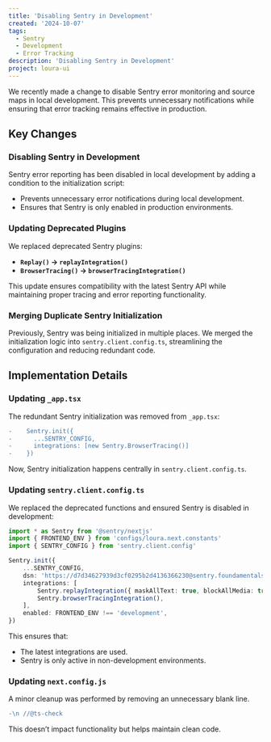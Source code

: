 ```yaml
---
title: 'Disabling Sentry in Development'
created: '2024-10-07'
tags:
  - Sentry
  - Development
  - Error Tracking
description: 'Disabling Sentry in Development'
project: loura-ui
---
```


We recently made a change to disable Sentry error monitoring and source maps in
local development. This prevents unnecessary notifications while ensuring that
error tracking remains effective in production.

## Key Changes

### Disabling Sentry in Development

Sentry error reporting has been disabled in local development by adding a
condition to the initialization script:

- Prevents unnecessary error notifications during local development.
- Ensures that Sentry is only enabled in production environments.

### Updating Deprecated Plugins

We replaced deprecated Sentry plugins:

- **`Replay()` → `replayIntegration()`**
- **`BrowserTracing()` → `browserTracingIntegration()`**

This update ensures compatibility with the latest Sentry API while maintaining
proper tracing and error reporting functionality.

### Merging Duplicate Sentry Initialization

Previously, Sentry was being initialized in multiple places. We merged the
initialization logic into `sentry.client.config.ts`, streamlining the
configuration and reducing redundant code.

## Implementation Details

### Updating `_app.tsx`

The redundant Sentry initialization was removed from `_app.tsx`:

```diff
-    Sentry.init({
-      ...SENTRY_CONFIG,
-      integrations: [new Sentry.BrowserTracing()]
-    })
```

Now, Sentry initialization happens centrally in `sentry.client.config.ts`.

### Updating `sentry.client.config.ts`

We replaced the deprecated functions and ensured Sentry is disabled in
development:

```typescript
import * as Sentry from '@sentry/nextjs'
import { FRONTEND_ENV } from 'configs/loura.next.constants'
import { SENTRY_CONFIG } from 'sentry.client.config'

Sentry.init({
	...SENTRY_CONFIG,
	dsn: 'https://d7d34627939d3cf0295b2d4136366230@sentry.foundamentals.io/2',
	integrations: [
		Sentry.replayIntegration({ maskAllText: true, blockAllMedia: true }),
		Sentry.browserTracingIntegration(),
	],
	enabled: FRONTEND_ENV !== 'development',
})
```

This ensures that:

- The latest integrations are used.
- Sentry is only active in non-development environments.

### Updating `next.config.js`

A minor cleanup was performed by removing an unnecessary blank line.

```diff
-\n //@ts-check
```

This doesn’t impact functionality but helps maintain clean code.

